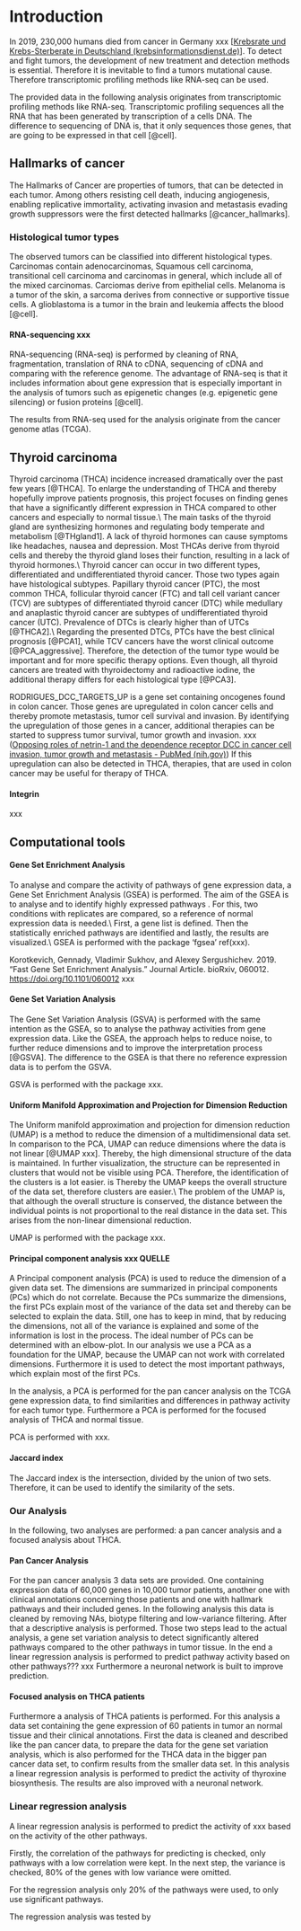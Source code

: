 # Introduction

In 2019, 230,000 humans died from cancer in Germany xxx \[[Krebsrate und Krebs-Sterberate in Deutschland (krebsinformationsdienst.de)](https://www.krebsinformationsdienst.de/tumorarten/grundlagen/krebsstatistiken.php)\]. To detect and fight tumors, the development of new treatment and detection methods is essential. Therefore it is inevitable to find a tumors mutational cause. Therefore transcriptomic profiling methods like RNA-seq can be used.

The provided data in the following analysis originates from transcriptomic profiling methods like RNA-seq. Transcriptomic profiling sequences all the RNA that has been generated by transcription of a cells DNA. The difference to sequencing of DNA is, that it only sequences those genes, that are going to be expressed in that cell [@cell]. 

## Hallmarks of cancer

The Hallmarks of Cancer are properties of tumors, that can be detected in each tumor. Among others resisting cell death, inducing angiogenesis, enabling replicative immortality, activating invasion and metastasis evading growth suppressors were the first detected hallmarks [@cancer_hallmarks].

### Histological tumor types

The observed tumors can be classified into different histological types. Carcinomas contain adenocarcinomas, Squamous cell carcinoma, transitional cell carcinoma and carcinomas in general, which include all of the mixed carcinomas. Carciomas derive from epithelial cells. Melanoma is a tumor of the skin, a sarcoma derives from connective or supportive tissue cells. A glioblastoma is a tumor in the brain and leukemia affects the blood [@cell].

#### RNA-sequencing xxx

RNA-sequencing (RNA-seq) is performed by cleaning of RNA, fragmentation, translation of RNA to cDNA, sequencing of cDNA and comparing with the reference genome. The advantage of RNA-seq is that it includes information about gene expression that is especially important in the analysis of tumors such as epigenetic changes (e.g. epigenetic gene silencing) or fusion proteins [@cell]. 

The results from RNA-seq used for the analysis originate from the cancer genome atlas (TCGA). 

## Thyroid carcinoma

Thyroid carcinoma (THCA) incidence increased dramatically over the past few years [@THCA]. To enlarge the understanding of THCA and thereby hopefully improve patients prognosis, this project focuses on finding genes that have a significantly different expression in THCA compared to other cancers and especially to normal tissue.\\
The main tasks of the thyroid gland are synthesizing hormones and regulating body temperate and metabolism [@THgland1]. A lack of thyroid hormones can cause symptoms like headaches, nausea and depression. Most THCAs derive from thyroid cells and thereby the thyroid gland loses their function, resulting in a lack of thyroid hormones.\\
Thyroid cancer can occur in two different types, differentiated and undifferentiated thyroid cancer. Those two types again have histological subtypes. Papillary thyroid cancer (PTC), the most common THCA, follicular thyroid cancer (FTC) and tall cell variant cancer (TCV) are subtypes of differentiated thyroid cancer (DTC) while medullary and anaplastic thyroid cancer are subtypes of undifferentiated thyroid cancer (UTC). Prevalence of DTCs is clearly higher than of UTCs [@THCA2].\\
Regarding the presented DTCs, PTCs have the best clinical prognosis [@PCA1], while TCV cancers have the worst clinical outcome [@PCA_aggressive]. Therefore, the detection of the tumor type would be important and for more specific therapy options. Even though, all thyroid cancers are treated with thyroidectomy and radioactive iodine, the additional therapy differs for each histological type [@PCA3].

RODRIGUES_DCC_TARGETS_UP is a gene set containing oncogenes found in colon cancer. Those genes are upregulated in colon cancer cells and thereby promote metastasis, tumor cell survival and invasion. By identifying the upregulation of those genes in a cancer, additional therapies can be started to suppress tumor survival, tumor growth and invasion. xxx ([Opposing roles of netrin-1 and the dependence receptor DCC in cancer cell invasion, tumor growth and metastasis - PubMed (nih.gov)](https://pubmed.ncbi.nlm.nih.gov/17334389/)) If this upregulation can also be detected in THCA, therapies, that are used in colon cancer may be useful for therapy of THCA.

#### Integrin

xxx

## Computational tools

#### Gene Set Enrichment Analysis

To analyse and compare the activity of pathways of gene expression data, a Gene Set Enrichment Analysis (GSEA) is performed. The aim of the GSEA is to analyse and to identify highly expressed pathways \cite{GSEAxxx}. For this, two conditions with replicates are compared, so a reference of normal expression data is needed.\\
First, a gene list is defined. Then the statistically enriched pathways are identified and lastly, the results are visualized.\\
GSEA is performed with the package 'fgsea' ref(xxx).

Korotkevich, Gennady, Vladimir Sukhov, and Alexey Sergushichev. 2019. "Fast Gene Set Enrichment Analysis." Journal Article. bioRxiv, 060012. <https://doi.org/10.1101/060012> xxx

#### Gene Set Variation Analysis

The Gene Set Variation Analysis (GSVA) is performed with the same intention as the GSEA, so to analyse the pathway activities from gene expression data. Like the GSEA, the approach helps to reduce noise, to further reduce dimensions and to improve the interpretation process [@GSVA]. The difference to the GSEA is that there no reference expression data is to perfom the GSVA.

GSVA is performed with the package xxx.

#### Uniform Manifold Approximation and Projection for Dimension Reduction

The Uniform manifold approximation and projection for dimension reduction (UMAP) is a method to reduce the dimension of a multidimensional data set. 
In comparison to the PCA, UMAP can reduce dimensions where the data is not linear [@UMAP xxx]. Thereby, the high dimensional structure of the data is maintained. In further visualization, the structure can be represented in clusters that would not be visible using PCA. Therefore, the identification of the clusters is a lot easier. is  Thereby the UMAP keeps the overall structure of the data set, therefore clusters are easier.\\
The problem of the UMAP is, that although the overall structure is conserved, the distance between the individual points is not proportional to the real distance in the data set. This arises from the non-linear dimensional reduction.

UMAP is performed with the package xxx.

#### Principal component analysis xxx QUELLE

A Principal component analysis (PCA) is used to reduce the dimension of a given data set. The dimensions are summarized in principal components (PCs) which do not correlate. Because the PCs summarize the dimensions, the first PCs explain most of the variance of the data set and thereby can be selected to explain the data. Still, one has to keep in mind, that by reducing the dimensions, not all of the variance is explained and some of the information is lost in the process. The ideal number of PCs can be determined with an elbow-plot. In our analysis we use a PCA as a foundation for the UMAP, because the UMAP can not work with correlated dimensions. Furthermore it is used to detect the most important pathways, which explain most of the first PCs.

In the analysis, a PCA is performed for the pan cancer analysis on the TCGA gene expression data, to find similarities and differences in pathway activity for each tumor type. Furthermore a PCA is performed for the focused analysis of THCA and normal tissue.

PCA is performed with xxx.

#### Jaccard index

The Jaccard index is the intersection, divided by the union of two sets. Therefore, it can be used to identify the similarity of the sets.

### Our Analysis

In the following, two analyses are performed: a pan cancer analysis and a focused analysis about THCA.

#### Pan Cancer Analysis

For the pan cancer analysis 3 data sets are provided. One containing expression data of 60,000 genes in 10,000 tumor patients, another one with clinical annotations concerning those patients and one with hallmark pathways and their included genes. In the following analysis this data is cleaned by removing NAs, biotype filtering and low-variance filtering. After that a descriptive analysis is performed. Those two steps lead to the actual analysis, a gene set variation analysis to detect significantly altered pathways compared to the other pathways in tumor tissue. In the end a linear regression analysis is performed to predict pathway activity based on other pathways??? xxx Furthermore a neuronal network is built to improve prediction.

#### Focused analysis on THCA patients

Furthermore a analysis of THCA patients is performed. For this analysis a data set containing the gene expression of 60 patients in tumor an normal tissue and their clinical annotations. First the data is cleaned and described like the pan cancer data, to prepare the data for the gene set variation analysis, which is also performed for the THCA data in the bigger pan cancer data set, to confirm results from the smaller data set. In this analysis a linear regression analysis is performed to predict the activity of thyroxine biosynthesis. The results are also improved with a neuronal network.

### Linear regression analysis

A linear regression analysis is performed to predict the activity of xxx based on the activity of the other pathways.

Firstly, the correlation of the pathways for predicting is checked, only pathways with a low correlation were kept. In the next step, the variance is checked, 80% of the genes with low variance were omitted.

For the regression analysis only 20% of the pathways were used, to only use significant pathways.

The regression analysis was tested by

